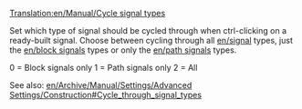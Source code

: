 [[Translation:en/Manual/Cycle signal types]]


Set which type of signal should be cycled through when ctrl-clicking on a ready-built signal. Choose between cycling through all [[en/signal]] types, just the [[en/block signals]] types or only the [[en/path signals]] types.

0 = Block signals only
1 = Path signals only
2 = All

See also: [[en/Archive/Manual/Settings/Advanced Settings/Construction#Cycle_through_signal_types]]